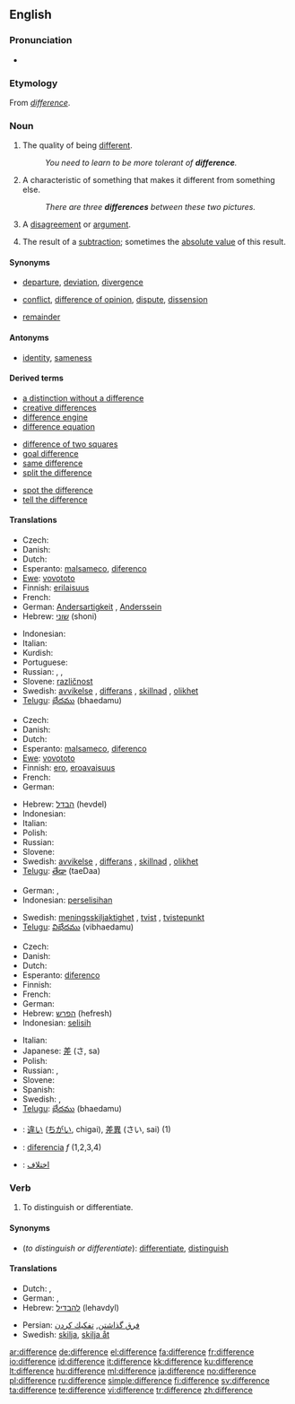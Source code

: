 {{wikipedia|dab=difference}}
{{also|différence}}
==English==

===Pronunciation===
* {{audio|en-us-difference.ogg|Audio (US)}}

===Etymology===
From {{etyl|fro}} ''[[différence|difference]]''.

===Noun===
{{en-noun|-|s}}

# {{uncountable}} The quality of being [[different]].
#: ''You need to learn to be more tolerant of '''difference'''.''
# {{countable}} A characteristic of something that makes it different from something else.
#: ''There are three '''differences''' between these two pictures.''
# {{countable}} A [[disagreement]] or [[argument]].
# {{countable|arithmetic}} The result of a [[subtraction]]; sometimes the [[absolute value]] of this result.

====Synonyms====
* {{sense|characteristic of something that makes it different from something else}} [[departure]], [[deviation]], [[divergence]]
* {{sense|disagreement or argument about something important}} [[conflict]], [[difference of opinion]], [[dispute]], [[dissension]]
* {{sense|arithmetic: result of a subtraction}} [[remainder]]

====Antonyms====
* {{sense|quality of being different}} [[identity]], [[sameness]]

====Derived terms====
{{rel-top3|Terms derived from the noun "difference"}}
* [[a distinction without a difference]]
* [[creative differences]]
* [[difference engine]]
* [[difference equation]]
{{rel-mid3}}
* [[difference of two squares]]
* [[goal difference]]
* [[same difference]]
* [[split the difference]]
{{rel-mid3}}
* [[spot the difference]]
* [[tell the difference]]
{{rel-bottom}}

====Translations====
{{trans-top|quality of being different}}
* Czech: {{t+|cs|rozdíl|m}}
* Danish: {{t|da|forskel|c}}
* Dutch: {{t+|nl|verschil|n}}
* Esperanto: [[malsameco]], [[diferenco]]
* [[Ewe]]: [[vovototo]]
* Finnish: [[erilaisuus]]
* French: {{t+|fr|différence|f}}
* German: [[Andersartigkeit]] {{f}}, [[Anderssein]] {{n}}
* Hebrew: [[שוני]] (shoni) {{m}}
{{trans-mid}}
* Indonesian: {{t-|id|beda|alt=perbedaan|xs=Indonesian}}
* Italian: {{t+|it|differenza|f}}
* Kurdish: {{KUchar|[[جیاوازی]]}}
* Portuguese: {{t|pt|diferença|f}}
* Russian: {{t+|ru|различие|f|sc=Cyrl}}, {{t+|ru|отличие|f|sc=Cyrl}}, {{t+|ru|разница|f|sc=Cyrl}}
* Slovene: [[različnost]] {{f}}
* Swedish: [[avvikelse]] {{c}}, [[differans]] {{c}}, [[skillnad]] {{c}}, [[olikhet]] {{c}}
* [[Telugu]]: [[భేదము]] (bhaedamu)
{{trans-bottom}}

{{trans-top|characteristic of something that makes it different from something else}}
* Czech: {{t+|cs|rozdíl|m}}
* Danish: {{t|da|forskel|c}}
* Dutch: {{t+|nl|verschil|n}}
* Esperanto: [[malsameco]], [[diferenco]]
* [[Ewe]]: [[vovototo]]
* Finnish: [[ero]], [[eroavaisuus]]
* French: {{t+|fr|différence|f}}
* German: {{t+|de|Unterschied|m}}
{{trans-mid}}
* Hebrew: [[הבדל]] (hevdel) {{m}}
* Indonesian: {{t-|id|beda|alt=perbedaan|xs=Indonesian}}
* Italian: {{t+|it|differenza|f}}
* Polish: {{t+|pl|różnica|f}}
* Russian: {{t|ru|отличительная черта|tr=otličítel’naja čertá|f}}
* Slovene: {{t+|sl|razlika|f}}
* Swedish: [[avvikelse]] {{c}}, [[differans]] {{c}}, [[skillnad]] {{c}}, [[olikhet]] {{c}}
* [[Telugu]]: [[తేడా]] (taeDaa)
{{trans-bottom}}

{{trans-top|disagreement or argument about something important}}
* German: {{t-|de|Meinungsverschiedenheit|f}}, {{t+|de|Differenz|f}}
* Indonesian: [[selisih|perselisihan]]
{{trans-mid}}
* Swedish: [[meningsskiljaktighet]] {{c}}, [[tvist]] {{c}}, [[tvistepunkt]] {{c}}
* [[Telugu]]: [[విభేదము]] (vibhaedamu)
{{trans-bottom}}

{{trans-top|arithmetic: result of a subtraction}}
* Czech: {{t+|cs|rozdíl|m}}
* Danish: {{t-|da|differens|c}}
* Dutch: {{t+|nl|verschil|n}}
* Esperanto: [[diferenco]]
* Finnish: {{t+|fi|erotus}}
* French: {{t+|fr|différence|f}}
* German: {{t+|de|Differenz|f}}
* Hebrew: [[הפרש]] (hefresh) {{m}}
* Indonesian: [[selisih]]
{{trans-mid}}
* Italian: {{t+|it|differenza|f}}
* Japanese: [[差]] (さ, sa)
* Polish: {{t+|pl|różnica|f}}
* Russian: {{t|ru|разность|f|tr=ráznost’|sc=Cyrl}}, {{t|ru|разница|f|tr=ráznitsa|sc=Cyrl}}
* Slovene: {{t+|sl|razlika|f}}
* Spanish: {{t-|es|diferencia|f}}
* Swedish: {{t+|sv|differens|c}}, {{t+|sv|skillnad|c}}
* [[Telugu]]: [[భేదము]] (bhaedamu)
{{trans-bottom}}

{{checktrans}}

* {{ttbc|Japanese}}: [[違い]] ([[ちがい]], chigai), [[差異]] (さい, sai) (1)
* {{ttbc|Spanish}}: [[diferencia]] ''f'' (1,2,3,4)
* {{ttbc|Persian}}: [[تفاوت|اختلاف]]

===Verb===
{{en-verb|differenc|ing}}

# {{transitive}} To distinguish or differentiate.

====Synonyms====
* (''to distinguish or differentiate''): [[differentiate]], [[distinguish]]

====Translations====
{{trans-top|to distinguish or differentiate}}
* Dutch: {{t+|nl|differentiëren}}, {{t-|nl|onderscheiden}}
* German: {{t-|de|differenzieren}}, {{t+|de|unterscheiden}}
* Hebrew: [[להבדיל]] (lehavdyl)
{{trans-mid}}
* Persian: [[فرق گذاشتن]], [[تفكيك كردن]]
* Swedish: [[skilja]], [[skilja åt]]
{{trans-bottom}}

[[ar:difference]]
[[de:difference]]
[[el:difference]]
[[fa:difference]]
[[fr:difference]]
[[io:difference]]
[[id:difference]]
[[it:difference]]
[[kk:difference]]
[[ku:difference]]
[[lt:difference]]
[[hu:difference]]
[[ml:difference]]
[[ja:difference]]
[[no:difference]]
[[pl:difference]]
[[ru:difference]]
[[simple:difference]]
[[fi:difference]]
[[sv:difference]]
[[ta:difference]]
[[te:difference]]
[[vi:difference]]
[[tr:difference]]
[[zh:difference]]